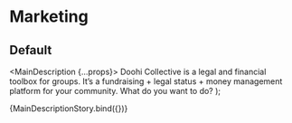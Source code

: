 
<Meta title="Marketing/MainDescription" component={MainDescription} />

# Marketing

## Default

  <MainDescription {...props}>
    Doohi Collective is a legal and financial toolbox for groups. It’s a fundraising + legal status + money management
    platform for your community. What do you want to do?
  </MainDescription>
);

<Story name="Default">{MainDescriptionStory.bind({})}</Story>
